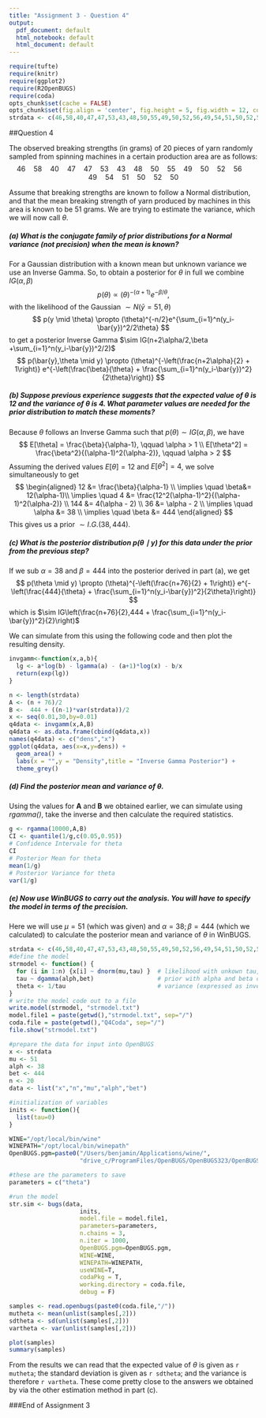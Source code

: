 ```yaml
---
title: "Assignment 3 - Question 4"
output:
  pdf_document: default
  html_notebook: default
  html_document: default
---
```

```r
require(tufte)
require(knitr)
require(ggplot2)
require(R2OpenBUGS)
require(coda)
opts_chunk$set(cache = FALSE)
opts_chunk$set(fig.align = 'center', fig.height = 5, fig.width = 12, collapse = TRUE, highlight = TRUE)
strdata <- c(46,58,40,47,47,53,43,48,50,55,49,50,52,56,49,54,51,50,52,50)
```
##Question 4

The observed breaking strengths (in grams) of 20 pieces of yarn randomly sampled from spinning machines in a certain production area are as follows:
$$
46\quad58\quad40\quad47\quad47\quad53\quad43\quad48\quad50\quad55\quad49\quad50\quad52\quad56\quad49\quad54\quad51\quad50\quad52\quad50
$$

Assume that breaking strengths are known to follow a Normal distribution, and that the mean breaking strength of yarn produced by machines in this area is known to be 51 grams. We are trying to estimate the variance, which we will now call $\theta$.

##### (a) What is the conjugate family of prior distributions for a Normal variance (not precision) when the mean is known?

For a Gaussian distribution with a known mean but unknown variance we use an Inverse Gamma. So, to obtain a posterior for $\theta$ in full we combine $IG(\alpha,\beta)$
$$
p(\theta) \propto (\theta)^{-(\alpha + 1)} e^{-\beta/\theta},
$$
with the likelihood of the Gaussian $\sim N(\bar{y} = 51, \theta)$
$$
p(y \mid \theta) \propto (\theta)^{-n/2}e^{\sum_{i=1}^n(y_i-\bar{y})^2/2\theta} 
$$
to get a posterior Inverse Gamma $\sim IG(n+2\alpha/2,\beta +\sum_{i=1}^n(y_i-\bar{y})^2/2)$
$$
p(\bar{y},\theta \mid y) \propto (\theta)^{-\left(\frac{n+2\alpha}{2} + 1\right)} e^{-\left(\frac{\beta}{\theta} + \frac{\sum_{i=1}^n(y_i-\bar{y})^2}{2\theta}\right)}
$$

##### (b)	Suppose previous experience suggests that the expected value of $\theta$ is *12* and the variance of $\theta$ is *4*. What parameter values are needed for the prior distribution to match these moments?

Because $\theta$ follows an Inverse Gamma such that $p(\theta) \sim IG(\alpha,\beta)$, we have
$$
E[\theta] = \frac{\beta}{\alpha-1}, \qquad \alpha > 1 \\
E[\theta^2] = \frac{\beta^2}{(\alpha-1)^2(\alpha-2)}, \qquad \alpha > 2
$$
Assuming the derived values $E[\theta] = 12$ and $E[\theta^2] = 4$, we solve simultaneously to get
$$
\begin{aligned}
12 &= \frac{\beta}{\alpha-1} \\
\implies \quad  \beta&=  12(\alpha-1)\\
\implies \quad 4 &= \frac{12^2(\alpha-1)^2}{(\alpha-1)^2(\alpha-2)} \\
144  &= 4(\alpha - 2) \\
36 &= \alpha - 2 \\
\implies \quad \alpha &= 38 \\
\implies \quad \beta &= 444
\end{aligned}
$$
This gives us a prior $\sim I.G.(38,444)$.

##### (c) What is the posterior distribution $p(\theta \mid y)$ for this data under the prior from the previous step?

If we sub $\alpha = 38$ and $\beta = 444$ into the posterior derived in part (a), we get
$$
p(\theta \mid y) \propto (\theta)^{-\left(\frac{n+76}{2} + 1\right)} e^{-\left(\frac{444}{\theta} + \frac{\sum_{i=1}^n(y_i-\bar{y})^2}{2\theta}\right)}
$$
which is $\sim IG\left(\frac{n+76}{2},444 + \frac{\sum_{i=1}^n(y_i-\bar{y})^2}{2}\right)$

We can simulate from this using the following code and then plot the resulting density.

```r
invgamm<-function(x,a,b){
  lg <- a*log(b) - lgamma(a) - (a+1)*log(x) - b/x
  return(exp(lg))
}

n <- length(strdata)
A <- (n + 76)/2
B <-  444 + ((n-1)*var(strdata))/2
x <- seq(0.01,30,by=0.01)
q4data <- invgamm(x,A,B)
q4data <- as.data.frame(cbind(q4data,x)) 
names(q4data) <- c("dens","x")
ggplot(q4data, aes(x=x,y=dens)) +
  geom_area() + 
  labs(x = "",y = "Density",title = "Inverse Gamma Posterior") +
  theme_grey()
```

##### (d) Find the posterior mean and variance of $\theta$.

Using the values for **A** and **B** we obtained earlier, we can simulate using *rgamma()*, take the inverse and then calculate the required statistics.

```r
g <- rgamma(10000,A,B) 
CI <- quantile(1/g,c(0.05,0.95)) 
# Confidence Intervale for theta
CI
# Posterior Mean for theta
mean(1/g)
# Posterior Variance for theta
var(1/g)
```

##### (e)	Now use WinBUGS to carry out the analysis. You will have to specify the model in terms of the precision.

Here we will use $\mu=51$ (which was given) and $\alpha = 38; \beta = 444$ (which we calculated) to calculate the posterior mean and variance of $\theta$ in WinBUGS. 

```r
strdata <- c(46,58,40,47,47,53,43,48,50,55,49,50,52,56,49,54,51,50,52,50)
#define the model
strmodel <- function() {
  for (i in 1:n) {x[i] ~ dnorm(mu,tau) }  # likelihood with unkown tau, known mu
  tau ~ dgamma(alph,bet)                  # prior with alpha and beta calculated
  theta <- 1/tau                          # variance (expressed as inverse of precision)
}
# write the model code out to a file
write.model(strmodel, "strmodel.txt")
model.file1 = paste(getwd(),"strmodel.txt", sep="/")
coda.file = paste(getwd(),"Q4Coda", sep="/")
file.show("strmodel.txt")

#prepare the data for input into OpenBUGS
x <- strdata
mu <- 51
alph <- 38
bet <- 444
n <- 20
data <- list("x","n","mu","alph","bet")

#initialization of variables
inits <- function(){
  list(tau=0)
}

WINE="/opt/local/bin/wine"
WINEPATH="/opt/local/bin/winepath"
OpenBUGS.pgm=paste0("/Users/benjamin/Applications/wine/",
                    "drive_c/ProgramFiles/OpenBUGS/OpenBUGS323/OpenBUGS.exe")

#these are the parameters to save
parameters = c("theta")

#run the model
str.sim <- bugs(data, 
                    inits, 
                    model.file = model.file1,
                    parameters=parameters,
                    n.chains = 3, 
                    n.iter = 1000, 
                    OpenBUGS.pgm=OpenBUGS.pgm, 
                    WINE=WINE, 
                    WINEPATH=WINEPATH,
                    useWINE=T,                    
                    codaPkg = T,
                    working.directory = coda.file,
                    debug = F)

```

```r
samples <- read.openbugs(paste0(coda.file,"/"))
mutheta <- mean(unlist(samples[,2]))
sdtheta <- sd(unlist(samples[,2]))
vartheta <- var(unlist(samples[,2]))
```

```r
plot(samples)
summary(samples)
```

From the results we can read that the expected value of $\theta$ is given as `r mutheta`; the standard deviation is given as `r sdtheta`; and the variance is therefore `r vartheta`. These come pretty close to the answers we obtained by via the other estimation method in part (c).

###End of Assignment 3
